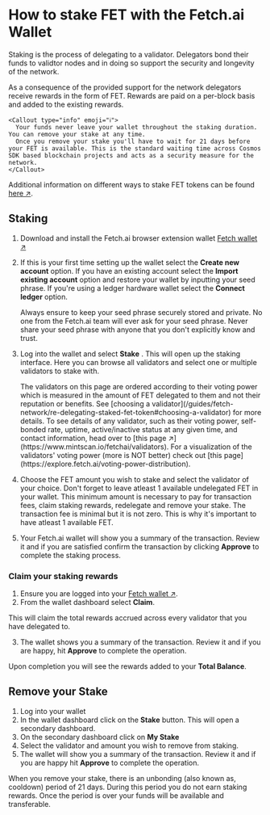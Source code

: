 
# How to stake FET with the Fetch.ai Wallet

Staking is the process of delegating to a validator. Delegators bond their funds to validtor nodes and in doing so support the security and longevity of the network. 

As a consequence of the provided support for the network delegators receive rewards in the form of FET. Rewards are paid on a per-block basis and added to the existing rewards.

    <Callout type="info" emoji="ℹ️">
      Your funds never leave your wallet throughout the staking duration. You can remove your stake at any time. 
      Once you remove your stake you'll have to wait for 21 days before your FET is available. This is the standard waiting time across Cosmos SDK based blockchain projects and acts as a security measure for the network. 
    </Callout>


Additional information on different ways to stake FET tokens can be found [here ↗️](/guides/fetch-network/different-ways-to-stake-the-fet-token).

## Staking 

1. Download and install the Fetch.ai browser extension wallet [Fetch wallet ↗️](https://fetch.ai/get-fetch-wallet)

2. If this is your first time setting up the wallet select the **Create new account** option. If you have an existing account select the **Import existing account** option and restore your wallet by inputting your seed phrase. If you're using a ledger hardware wallet select the **Connect ledger** option. 


    <Callout type="info" emoji="ℹ️">
      Always ensure to keep your seed phrase securely stored and private. No one from the Fetch.ai team will ever ask for your seed phrase. Never share your seed phrase with anyone that you don't explicitly know and trust. 
    </Callout>

3. Log into the wallet and select **Stake** . This will open up the staking interface. Here you can browse all validators and select one or multiple validators to stake with. 

    <Callout type="info" emoji="ℹ️">
      The validators on this page are ordered according to their voting power which is measured in the amount of FET delegated to them and not their reputation or benefits. See [choosing a validator](/guides/fetch-network/re-delegating-staked-fet-token#choosing-a-validator) for more details.
      To see details of any validator, such as their voting power, self-bonded rate, uptime, active/inactive status at any given time, and contact information, head over to [this page ↗️](https://www.mintscan.io/fetchai/validators). For a visualization of the validators' voting power (more is NOT better) check out [this page](https://explore.fetch.ai/voting-power-distribution).
    </Callout>

4. Choose the FET amount you wish to stake and select the validator of your choice. 
    <Callout type="info" emoji="ℹ️">
      Don't forget to leave atleast 1 available undelegated FET in your wallet. This minimum amount is necessary to pay for transaction fees, claim staking rewards, redelegate and remove your stake. The transaction fee is minimal but it is not zero. This is why it's important to have atleast 1 available FET. 
    </Callout>


6. Your Fetch.ai wallet will show you a summary of the transaction. Review it and if you are satisfied confirm the transaction by clicking **Approve** to complete the staking process.


### Claim your staking rewards 

1. Ensure you are logged into your [Fetch wallet ↗️](/guides/fetch-network/fetch-wallet/fetch-wallet-getting-started).
2. From the wallet dashboard select **Claim**.

<Callout type="info" emoji="ℹ️">
  This will claim the total rewards accrued across every validator that you have delegated to.
</Callout>

3. The wallet shows you a summary of the transaction. Review it and if you are happy, hit **Approve** to complete the operation.

Upon completion you will see the rewards added to your **Total Balance**.


## Remove your Stake

1. Log into your wallet
2. In the wallet dashboard click on the **Stake** button. This will open a secondary dashboard. 
3. On the secondary dashboard click on **My Stake** 
4. Select the validator and amount you wish to remove from staking. 
5. The wallet will show you a summary of the transaction. Review it and if you are happy hit **Approve** to complete the operation.

<Callout type="info" emoji="ℹ️">
  When you remove your stake, there is an unbonding (also known as, cooldown) period of 21 days. During this period you do not earn staking rewards. Once the period is over your funds will be available and transferable. 
</Callout>
